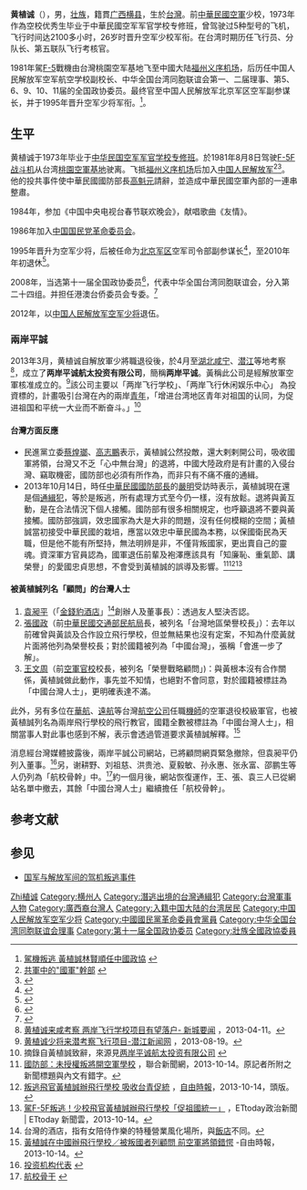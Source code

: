{{Infobox Officeholder
| name        = 黄植诚
| image       =
| box_width   =
| occupation  =
| period      =
| birth_name  =
| other_names =
| Sex         = 男
| birth_date  = {{birth year and age|1952|1}}
| birth_place = {{TWN}}
| death_date  = 
| death_place = 
| nationality = {{ROC}}（1952年－1981年）<br>{{PRC}}（1981年－至今）
| native place=[[广西省|廣西]][[横县|横县]]
| ethnicity = [[壮族|壮族]]
| residence   = 
| party       = {{中国国民党革命委员会}}（1986年－至今）
| allegiance ={{ROC}}（1952年－1981年）<br>{{PRC}}（1981年－至今）
| branch      ={{ROCAF}}（1973－1981年）<br>{{PLA-AF}}（1981年－至今）
| rank        = {{flagicon image|Flag of the Republic of China Air Force.svg}} [[中華民國空軍|中華民國空軍]]少校（1981年因叛逃褫夺）<br>[[File:PLAAF-0718-MG.png|15px]] [[中国人民解放军少将|中国人民解放军空军少将]]（1995年授予）
| religion    = [[無神論|無神論]]
| spouse      =
| relatives   =
| education   = [[中華民國空軍軍官學校|中華民國空軍軍官學校]]專修班
| past        =
| work        =
| awards      = 
}}
'''黄植诚'''（{{bd|1952年|1月|||catIdx=Huang黄植诚}}），男，[[壮族|壮族]]，籍貫[[广西|广西]][[横县|横县]]，生於[[台灣|台灣]]。前[[中華民國空軍|中華民國空軍]]少校，1973年作為空校优秀生毕业于中華民國空军军官学校专修班，曾驾驶过5种型号的飞机，飞行时间达2100多小时，26岁时晋升空军少校军衔。在台湾时期历任飞行员、分队长、第五联队飞行考核官。

1981年駕[[F-5|F-5]]戰機由台灣桃園空军基地飞至中國大陆[[福州|福州]][[义序机场|义序机场]]，后历任中国人民解放军空军航空学校副校长、中华全国台湾同胞联谊会第一、二届理事、第5、6、9、10、11届的全国政协委员。最终官至中国人民解放军北京军区空军副参谋长，并于1995年晋升空军少将军衔。<ref>[http://www.libertytimes.com.tw/2008/new/mar/6/today-p13.htm 駕機叛逃 黃植誠林賢順任中國政協] {{webarchive|url=https://web.archive.org/web/20120430015742/http://www.libertytimes.com.tw/2008/new/mar/6/today-p13.htm |date=2012-04-30 }}</ref>。

== 生平 ==
黄植诚于1973年毕业于[[中华民国空军军官学校|中华民国空军军官学校]][[专修班|专修班]]。於1981年8月8日驾驶[[F-5自由鬥士戰鬥機#F-5E.2FF.E6.8F.9B.E8.A3.9D|F-5F战斗机]]从台湾[[桃園空軍基地|桃園空軍基地]]驶离。飞抵[[福州义序机场|福州义序机场]]后加入[[中国人民解放军|中国人民解放军]]<ref>[http://tw.myblog.yahoo.com/jw!C5OWHc6VGx0wXcRKNzw-/article?mid=1580 共軍中的"國軍"幹部] {{webarchive|url=https://web.archive.org/web/20131020223312/http://tw.myblog.yahoo.com/jw!C5OWHc6VGx0wXcRKNzw-/article?mid=1580 |date=2013-10-20 }}</ref><ref>{{cite web|url=http://www.zhuzhouwang.com/portal/xw/shxw/webinfo/2008/03/07/1204787794028260.htm|title=台湾驾机归来的黄植诚委员：望台湾人民思考|publisher=株洲网|accessdate=2010-03-08|archive-date=2008-09-04|archive-url=https://web.archive.org/web/20080904213349/http://www.zhuzhouwang.com/portal/xw/shxw/webinfo/2008/03/07/1204787794028260.htm|dead-url=yes}}</ref>。他的投共事件使中華民國國防部長[[高魁元|高魁元]]請辭，並造成中華民國空軍內部的一連串整肅。

1984年，参加《中国中央电视台春节联欢晚会》，献唱歌曲《友情》。

1986年加入[[中国国民党革命委员会|中国国民党革命委员会]]。

1995年晋升为空军少将，后被任命为[[北京军区|北京军区]]空军司令部副参谋长<ref>{{Cite web |url=http://n.yam.com/nownews/politics/201103/20110310305928.html |title=黃植誠、林賢順談兩岸軍事互信　國防部：背叛國家，失格 |access-date=2012-01-25 |archive-date=2011-03-12 |archive-url=https://web.archive.org/web/20110312062809/http://n.yam.com/nownews/politics/201103/20110310305928.html |dead-url=no }}</ref>，至2010年年初退休<ref>{{Cite web |url=http://www.haixiainfo.com.tw/t8-65560.html |title=壞榜樣！　黃植誠後3起投诚事件　林賢順駕F5E投共想回台 |access-date=2012-01-25 |archive-url=https://web.archive.org/web/20120206235840/http://www.haixiainfo.com.tw/t8-65560.html |archive-date=2012-02-06 |dead-url=yes }}</ref>。

2008年，当选第十一届全国政协委员<ref>{{cite news|title=第十一届全国政协委员名单|url=http://www.indaa.com.cn/zt/2009qglh/zxzs/200903/t20090303_127573.html|accessdate=2013-04-09|newspaper=新华社北京1月25日电 中国人民政治协商会议第十一届全国委员会委员名单(共2237人，2008年1月25日政协第十届全国委员会常务委员会第二十次会议通过)|date=2008年1月25日|deadurl=yes|archiveurl=https://web.archive.org/web/20130928014403/http://www.indaa.com.cn/zt/2009qglh/zxzs/200903/t20090303_127573.html|archivedate=2013年9月28日}}</ref>，代表中华全国台湾同胞联谊会，分入第二十四组。并担任港澳台侨委员会专委。<ref>{{cite news|title=全国政协信息-黄植诚|url=http://www.cppcc.gov.cn/CMS/wylibary/showJcwyxtInfoWylibary.action?tabJcwyxt.guid=11W0008040&wytype=wjwy|accessdate=2013-04-11|newspaper=全国政协委员会}}</ref>

2012年，以[[中国人民解放军空军|中国人民解放军空军]][[少将|少将]]退伍。

=== 兩岸平誠 ===
2013年3月，黄植诚自解放軍少將職退役後，於4月至[[湖北|湖北]][[咸宁|咸宁]]、[[潜江|潜江]]等地考察<ref>[http://www.xjlgxc.com/index.php/Article/show/catid/14/id/128 黄植诚来咸考察 两岸飞行学校项目有望落户- 新城要闻] {{Wayback|url=http://www.xjlgxc.com/index.php/Article/show/catid/14/id/128 |date=20130713092723 }}，2013-04-11。</ref>，成立了'''两岸平诚航太投资有限公司'''，簡稱'''两岸平诚'''。黃稱此公司是經解放軍空軍核准成立的。<ref>[http://cnqjw.com/2013/0819/yMMDAwMDE3ODEyMA.html 黄植诚少将来潜考察飞行项目-潜江新闻网] {{Wayback|url=http://cnqjw.com/2013/0819/yMMDAwMDE3ODEyMA.html |date=20131017025108 }}，2013-08-19。{{zh-cn}}</ref>該公司主要以「两岸飞行学校」、「两岸飞行休闲娱乐中心」 為投資標的，計畫吸引台灣在內的兩岸[[青年|青年]]，「增进台湾地区青年对祖国的认同，为促进祖国和平统一大业而不断奋斗。」<ref>摘錄自黃植誠致辭，來源見[http://cspc-air.com/index.php?_m=mod_static&_a=view&sc_id=11 两岸平诚航太投资有限公司] {{Wayback|url=http://cspc-air.com/index.php?_m=mod_static&_a=view&sc_id=11 |date=20150309075347 }}</ref>

====台灣方面反應====
*民進黨立委[[蔡煌瑯|蔡煌瑯]]、[[高志鵬|高志鵬]]表示，黃植誠公然投敵，還大剌剌開公司，吸收國軍將領，台灣又不乏「心中無台灣」的退將，中國大陸政府是有計畫的入侵台灣、竊取機密，國防部也必須有所作為，而非只有不痛不癢的通緝。
*2013年10月14日，時任[[中華民國國防部長|中華民國國防部長]]的[[嚴明_(台灣)|嚴明]]受訪時表示，黃植誠現在還是個[[通緝犯|通緝犯]]，等於是叛逃，所有處理方式至今仍一樣，沒有放鬆。退將與黃互動，是在合法情況下個人接觸。國防部有很多相關規定，也呼籲退將不要與黃接觸。國防部強調，效忠國家為大是大非的問題，沒有任何模糊的空間；黃植誠當初接受中華民國的栽培，應當以效忠中華民國為本務，以保國衛民為天職，但是他不能有所堅持，無法明辨是非，不僅背叛國家，更出賣自己的靈魂。資深軍方官員認為，國軍退伍前輩及袍澤應該具有「知廉恥、重氣節、講榮譽」的愛國忠貞思想，不會受到黃植誠的誤導及影響。<ref>[http://udn.com/NEWS/BREAKINGNEWS/BREAKINGNEWS1/8222871.shtml 國防部：未授權叛將開空軍學校] {{Wayback|url=http://udn.com/NEWS/BREAKINGNEWS/BREAKINGNEWS1/8222871.shtml |date=20131017042504 }}，聯合新聞網，2013-10-14。原記者所附之新聞標題與內文有錯字。</ref><ref>[http://www.libertytimes.com.tw/2013/new/oct/14/today-t1.htm 叛逃飛官黃植誠辦飛行學校 吸收台青促統] {{Wayback|url=http://www.libertytimes.com.tw/2013/new/oct/14/today-t1.htm |date=20131121095542 }}，[[自由時報|自由時報]]，2013-10-14，頭版。</ref><ref>[http://www.ettoday.net/news/20131014/281664.htm 駕F-5F叛逃！少校飛官黃植誠辦飛行學校「促祖國統一」] {{Wayback|url=http://www.ettoday.net/news/20131014/281664.htm |date=20150924055048 }}，ETtoday政治新聞 | ETtoday 新聞雲，2013-10-14。</ref>

====被黃植誠列名「顧問」的台灣人士====
#[[袁昶平|袁昶平]]（「[[金錢豹酒店|金錢豹酒店]]」<ref>台灣的酒店，指有女陪侍作樂的特種營業風化場所，與[[飯店|飯店]]不同。</ref>創辦人及董事長）：透過友人堅決否認。
#[[張國政_(中華民國官員)|張國政]]（前[[中華民國交通部|中華民國交通部]][[交通部民用航空局|民航局]]長，被列名「台灣地區榮譽校長」）：去年以前確曾與黃談及合作設立飛行學校，但並無結果也沒有定案，不知為什麼黃就片面將他列為榮譽校長；對於國籍被列為「中國台灣」，張稱「會進一步了解」。
#[[王文周|王文周]]（前[[空軍官校|空軍官校]]校長，被列名「榮譽戰略顧問」)：與黃根本沒有合作關係，黃植誠做此動作，事先並不知情，也絕對不會同意，對於國籍被標註為「中國台灣人士」，更明確表達不滿。

此外，另有多位在[[華航|華航]]、[[遠航|遠航]]等台灣[[航空公司|航空公司]]任職[[機師|機師]]的空軍退役校級軍官，也被黃植誠列名為兩岸飛行學校的飛行教官，國籍全數被標註為「中國台灣人士」，相關當事人對此事也感到不解，表示會透過管道要求黃植誠解釋。<ref>[http://www.libertytimes.com.tw/2013/new/oct/14/today-p2.htm 黃植誠在中國辦飛行學校／被叛國者列顧問 前空軍將領錯愕] {{Wayback|url=http://www.libertytimes.com.tw/2013/new/oct/14/today-p2.htm |date=20131121102121 }}-自由時報，2013-10-14。</ref>

消息經台灣媒體披露後，兩岸平誠公司網站，已將顧問網頁緊急撤除，但袁昶平仍列入董事。<ref>[http://cspc-air.com/index.php?_m=mod_static&_a=view&sc_id=17 投资机构代表] {{webarchive|url=https://web.archive.org/web/20140827101158/http://cspc-air.com/index.php?_m=mod_static&_a=view&sc_id=17 |date=2014-08-27 }}</ref>另，谢耕野、刘祖慈、洪贵池、夏毅敏、孙永惠、张永富、邵鹏生等人仍列為「航校骨幹」中。<ref>[http://cspc-air.com/index.php?_m=mod_static&_a=view&sc_id=18 航校骨干] {{webarchive|url=https://web.archive.org/web/20140827095053/http://cspc-air.com/index.php?_m=mod_static&_a=view&sc_id=18 |date=2014-08-27 }} </ref>約一個月後，網站恢復運作，王、張、袁三人已從網站名單中撤去，其餘「中國台灣人士」繼續擔任「航校骨幹」。

== 参考文献 ==
{{Reflist|2}}

== 参见 ==
* [[国军与解放军间的驾机叛逃事件|国军与解放军间的驾机叛逃事件]]

{{Navboxes 
| title  = 黄植诚在[[中华全国台湾同胞联谊会|中华全国台湾同胞联谊会]]的职务
| list1  =
{{中华全国台湾同胞联谊会第一届理事会}}
{{中华全国台湾同胞联谊会第二届理事会}}
{{中华全国台湾同胞联谊会第四届理事会}}
{{中华全国台湾同胞联谊会第五届理事会}}
{{中华全国台湾同胞联谊会第六届理事会}}
}}

{{Authority control}}
{{DEFAULTSORT:Huang黄植诚}}
[[Category:黄姓|Zhi植诚]]
[[Category:横州人|Category:横州人]]
[[Category:潛逃出境的台灣通緝犯|Category:潛逃出境的台灣通緝犯]]
[[Category:台灣軍事人物|Category:台灣軍事人物]]
[[Category:廣西裔台灣人|Category:廣西裔台灣人]]
[[Category:入籍中国大陆的台湾居民|Category:入籍中国大陆的台湾居民]]
[[Category:中国人民解放军空军少将|Category:中国人民解放军空军少将]]
[[Category:中國國民黨革命委員會黨員|Category:中國國民黨革命委員會黨員]]
[[Category:中华全国台湾同胞联谊会理事|Category:中华全国台湾同胞联谊会理事]]
[[Category:第十一届全国政协委员|Category:第十一届全国政协委员]]
[[Category:壯族全國政協委員|Category:壯族全國政協委員]]